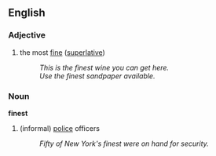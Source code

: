 ==English==

===Adjective===
#the most [[fine]] ([[superlative]])
#:''This is the finest wine you can get here.''
#:''Use the finest sandpaper available.''

===Noun===
'''finest'''
#(informal) [[police]] officers
#:''Fifty of New York's finest were on hand for security.''